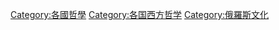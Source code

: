 [[Category:各國哲學|Category:各國哲學]]
[[Category:各国西方哲学|Category:各国西方哲学]]
[[Category:俄羅斯文化|Category:俄羅斯文化]]